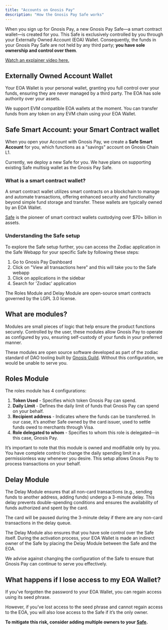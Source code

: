 ```yaml
---
title: "Accounts on Gnosis Pay"
description: "How the Gnosis Pay Safe works"
---
```


When you sign up for Gnosis Pay, a new Gnosis Pay Safe—a smart contract wallet—is created for you. 
This Safe is exclusively controlled by you through your Externally Owned Account (EOA) Wallet. 
Consequently, the funds in your Gnosis Pay Safe are not held by any third party; **you have sole ownership and control over them**.

[Watch an explainer video here.](https://youtu.be/_-FoBiwBJTA) 

## Externally Owned Account Wallet 

Your EOA Wallet is your personal wallet, granting you full control over your funds, ensuring they are never managed by a third party. 
The EOA has sole authority over your assets.

We support EVM compatible EOA wallets at the moment. 
You can transfer funds from any token on any EVM chain using your EOA Wallet.

## Safe Smart Account: your Smart Contract wallet

When you open your Account with Gnosis Pay, we create a **Safe Smart Account** for you, 
which functions as a "savings" account on Gnosis Chain L1. 

Currently, we deploy a new Safe for you. We have plans on supporting existing 
Safe multisig wallet as the Gnosis Pay Safe.

 
### What is a smart contract wallet? 

A smart contract wallet utilizes smart contracts on a blockchain to manage and automate transactions, 
offering enhanced security and functionality beyond simple fund storage and transfer. 
These wallets are typically owned by an EOA Wallet.

[Safe](https://safe.global/) is the pioneer of smart contract wallets custodying over $70+ billion in assets.

### Understanding the Safe setup 

To explore the Safe setup further, you can access the Zodiac application in the Safe Webapp for your specific Safe by following these steps:

1. Go to Gnosis Pay Dashboard
2. Click on "View all transactions here" and this will take you to the Safe webapp
3. Click on applications in the sidebar
4. Search for 'Zodiac' application

The Roles Module and Delay Module are open-source smart contracts governed by the LGPL 3.0 license.

## What are modules? 

Modules are small pieces of logic that help ensure the product functions securely. 
Controlled by the user, these modules allow Gnosis Pay to operate as configured by you, 
ensuring self-custody of your funds in your preferred manner.

These modules are open source software developed as part of the zodiac standard of DAO tooling built by [Gnosis Guild](https://www.gnosisguild.org/).
Without this configuration, we would be unable to serve you.
 
## Roles Module

The roles module has 4 configurations: 

1. **Token Used** - Specifies which token Gnosis Pay can spend. 
2. **Daily Limit** - Defines the daily limit of funds that Gnosis Pay can spend on your behalf.
3. **Recipient address** - Indicates where the funds can be transferred. In our case, it’s another Safe owned by the card issuer, used to settle funds owed to merchants through Visa. 
4. **Role delegated to whom** - Specifies to whom this role is delegated—in this case, Gnosis Pay. 

It’s important to note that this module is owned and modifiable only by you. You have complete control to change the daily spending limit in a permissionless way whenever you desire. This setup allows Gnosis Pay to process transactions on your behalf.

## Delay Module

The Delay Module ensures that all non-card transactions (e.g., sending funds to another address, adding funds) undergo a 3-minute delay. 
This delay prevents double-spending conditions and ensures the availability of funds authorized and spent by the card.

<Warning>
The card will be paused during the 3-minute delay if there are any non-card transactions in the delay queue.
</Warning>

The Delay Module also ensures that you have sole control over the Safe itself. 
During the activation process, your EOA Wallet is made an indirect owner of the Safe by placing the Delay Module between the Safe and the EOA.

We advise against changing the configuration of the Safe to ensure that Gnosis Pay can continue to serve you effectively.

## What happens if I lose access to my EOA Wallet?

If you’ve forgotten the password to your EOA Wallet, you can regain access using its seed phrase.

<Warning>
However, if you’ve lost access to the seed phrase and cannot regain access to the EOA, you will also lose access to the Safe if it’s the only owner.
</Warning>

**To mitigate this risk, consider adding multiple owners to your [Safe](https://safe.global/).**


